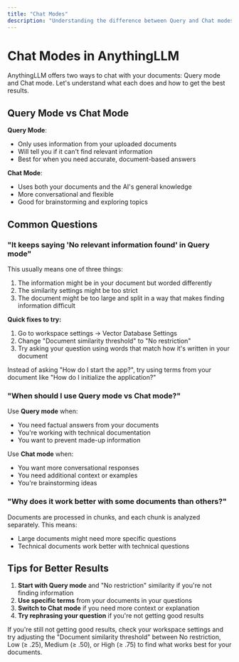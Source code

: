 ```yaml
---
title: "Chat Modes"
description: "Understanding the difference between Query and Chat modes in AnythingLLM"
---
```



# Chat Modes in AnythingLLM

AnythingLLM offers two ways to chat with your documents: Query mode and Chat mode. Let's understand what each does and how to get the best results.

## Query Mode vs Chat Mode

**Query Mode**:
- Only uses information from your uploaded documents
- Will tell you if it can't find relevant information
- Best for when you need accurate, document-based answers

**Chat Mode**:
- Uses both your documents and the AI's general knowledge
- More conversational and flexible
- Good for brainstorming and exploring topics

## Common Questions

### "It keeps saying 'No relevant information found' in Query mode"

This usually means one of three things:
1. The information might be in your document but worded differently
2. The similarity settings might be too strict
3. The document might be too large and split in a way that makes finding information difficult

**Quick fixes to try:**
1. Go to workspace settings → Vector Database Settings
2. Change "Document similarity threshold" to "No restriction"
3. Try asking your question using words that match how it's written in your document

<Callout type="info" emoji="💡">
  Instead of asking "How do I start the app?", try using terms from your document like "How do I initialize the application?"
</Callout>

### "When should I use Query mode vs Chat mode?"

Use **Query mode** when:
- You need factual answers from your documents
- You're working with technical documentation
- You want to prevent made-up information

Use **Chat mode** when:
- You want more conversational responses
- You need additional context or examples
- You're brainstorming ideas

### "Why does it work better with some documents than others?"

Documents are processed in chunks, and each chunk is analyzed separately. This means:
- Large documents might need more specific questions
- Technical documents work better with technical questions

## Tips for Better Results

1. **Start with Query mode** and "No restriction" similarity if you're not finding information
2. **Use specific terms** from your documents in your questions
3. **Switch to Chat mode** if you need more context or explanation
4. **Try rephrasing your question** if you're not getting good results

<Callout type="warning" emoji="⚠️">
  If you're still not getting good results, check your workspace settings and try adjusting the "Document similarity threshold" between No restriction, Low (≥ .25), Medium (≥ .50), or High (≥ .75) to find what works best for your documents.
</Callout>